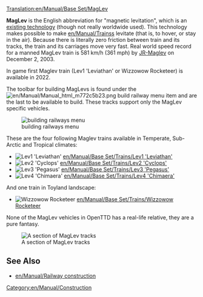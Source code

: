 [[Translation:en/Manual/Base Set/MagLev]]
{{en/Manual/Base Set/Types of railways}}

'''MagLev''' is the English abbreviation for "magnetic levitation", which is an [http://en.wikipedia.org/wiki/Maglev existing technology] (though not really worldwide used). This technology makes possible to make [[en/Manual/Trains]]s levitate (that is, to hover, or stay in the air). Because there is literally zero friction between train and its tracks, the train and its carriages move very fast. Real world speed record for a manned MagLev train is 581 km/h (361 mph) by [http://en.wikipedia.org/wiki/JR–Maglev JR-Maglev] on December 2, 2003.

In game first Maglev train (Lev1 'Leviathan' or Wizzowow Rocketeer) is available in 2022.

The toolbar for building MagLevs is found under the [[File:en/Manual/Manual html m772c5b23.png]] build railway menu item and are the last to be available to build. These tracks support only the MagLev specific vehicles.

[[File:en/Manual/Openttd-rail1.png|none|building railways menu]]

These are the four following Maglev trains available in Temperate, Sub-Arctic and Tropical climates:
*[[File:en/Manual/Base Set/Trains/Lev1leviathan.png|Lev1 'Leviathan']] [[en/Manual/Base Set/Trains/Lev1 'Leviathan']]
*[[File:en/Manual/Base Set/Trains/Lev2cyclops.png|Lev2 'Cyclops']] [[en/Manual/Base Set/Trains/Lev2 'Cyclops']]
*[[File:en/Manual/Base Set/Trains/Lev3pegasus.png|Lev3 'Pegasus']] [[en/Manual/Base Set/Trains/Lev3 'Pegasus']]
*[[File:en/Manual/Base Set/Trains/Lev4chimaerarhead.png|Lev4 'Chimaera']] [[en/Manual/Base Set/Trains/Lev4 'Chimaera']]
And one train in Toyland landscape:
*[[File:en/Manual/Base Set/Trains/Wizzowowrocketeer.png|Wizzowow Rocketeer]] [[en/Manual/Base Set/Trains/Wizzowow Rocketeer]]

None of the MagLev vehicles in OpenTTD has a real-life relative, they are a pure fantasy.

[[File:en/Manual/Base Set/MaglevTemp.png|none|frame|A section of MagLev tracks]]

==See Also==
*[[en/Manual/Railway construction]]

[[Category:en/Manual/Construction]]